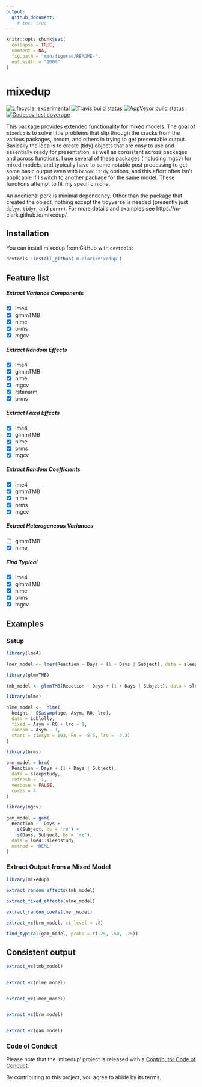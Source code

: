 ```yaml
---
output: 
  github_document:
    # toc: true
---
```


<!-- README.md is generated from README.Rmd. Please edit that file -->

```r
knitr::opts_chunk$set(
  collapse = TRUE,
  comment = NA,
  fig.path = "man/figures/README-",
  out.width = "100%"
)
```

# mixedup

<!-- badges: start -->
[![Lifecycle: experimental](https://img.shields.io/badge/lifecycle-experimental-orange.svg)](https://www.tidyverse.org/lifecycle/#experimental)
[![Travis build status](https://travis-ci.org/m-clark/mixedup.svg?branch=master)](https://travis-ci.org/m-clark/mixedup)
[![AppVeyor build status](https://ci.appveyor.com/api/projects/status/github/m-clark/mixedup?branch=master&svg=true)](https://ci.appveyor.com/project/m-clark/mixedup)
[![Codecov test coverage](https://codecov.io/gh/m-clark/mixedup/branch/master/graph/badge.svg)](https://codecov.io/gh/m-clark/mixedup?branch=master)
<!-- badges: end -->

This package provides extended functionality for mixed models. The goal of `mixedup` is to solve little problems that slip through the cracks from the various packages, broom, and others in trying to get presentable output.  Basically the idea is to create (tidy) objects that are easy to use and essentially ready for presentation, as well as consistent across packages and across functions.  I use several of these packages (including mgcv) for mixed models, and typically have to some notable post processing to get some basic output even with `broom::tidy` options, and this effort often isn't applicable if I switch to another package for the same model.  These functions attempt to fill my specific niche.

An additional perk is minimal dependency.  Other than the package that created the object, nothing except the tidyverse is needed (presently just `dplyr`, `tidyr`, and `purrr`).  For more details and examples see https://m-clark.github.io/mixedup/.

## Installation

You can install mixedup from GitHub with `devtools`:

``` r
devtools::install_github('m-clark/mixedup')
```

## Feature list

##### Extract Variance Components

- [X] lme4
- [X] glmmTMB
- [X] nlme
- [X] brms
- [X] mgcv

##### Extract Random Effects

- [X] lme4
- [X] glmmTMB
- [X] nlme
- [X] mgcv
- [X] rstanarm
- [X] brms

##### Extract Fixed Effects

- [X] lme4
- [X] glmmTMB
- [X] nlme
- [X] brms
- [X] mgcv

##### Extract Random Coefficients

- [X] lme4
- [X] glmmTMB
- [X] nlme
- [X] brms
- [X] mgcv

##### Extract Heterogeneous Variances

- [ ] glmmTMB
- [X] nlme

##### Find Typical

- [X] lme4
- [X] glmmTMB
- [X] nlme
- [X] brms
- [X] mgcv


## Examples

### Setup

```r
library(lme4)

lmer_model <- lmer(Reaction ~ Days + (1 + Days | Subject), data = sleepstudy)

library(glmmTMB)

tmb_model <- glmmTMB(Reaction ~ Days + (1 + Days | Subject), data = sleepstudy)

library(nlme)

nlme_model <-  nlme(
  height ~ SSasymp(age, Asym, R0, lrc),
  data = Loblolly,
  fixed = Asym + R0 + lrc ~ 1,
  random = Asym ~ 1,
  start = c(Asym = 103, R0 = -8.5, lrc = -3.3)
)

library(brms)

brm_model = brm(
  Reaction ~ Days + (1 + Days | Subject), 
  data = sleepstudy, 
  refresh = -1,
  verbose = FALSE,
  cores = 4
)

library(mgcv)

gam_model = gam(
  Reaction ~  Days +
    s(Subject, bs = 're') +
    s(Days, Subject, bs = 're'),
  data = lme4::sleepstudy,
  method = 'REML'
)
```


### Extract Output from a Mixed Model

```r
library(mixedup)

extract_random_effects(tmb_model)

extract_fixed_effects(nlme_model)

extract_random_coefs(lmer_model)

extract_vc(brm_model, ci_level = .8)

find_typical(gam_model, probs = c(.25, .50, .75))
```

## Consistent output

```r
extract_vc(tmb_model)


extract_vc(nlme_model)


extract_vc(lmer_model)


extract_vc(brm_model)


extract_vc(gam_model)
```



### Code of Conduct

Please note that the 'mixedup' project is released with a [Contributor Code of Conduct](.github/CODE_OF_CONDUCT.md).

By contributing to this project, you agree to abide by its terms.

